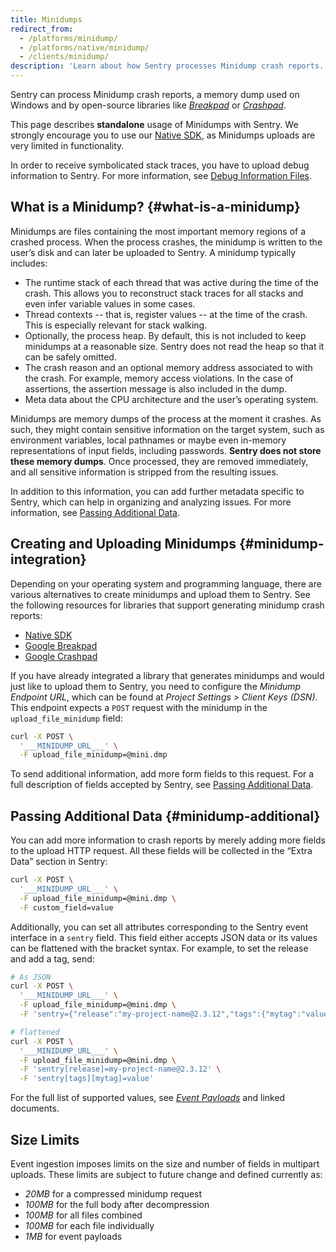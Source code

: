 ```yaml
---
title: Minidumps
redirect_from:
  - /platforms/minidump/
  - /platforms/native/minidump/
  - /clients/minidump/
description: 'Learn about how Sentry processes Minidump crash reports.'
---
```


Sentry can process Minidump crash reports, a memory dump used on Windows and by
open-source libraries like [_Breakpad_](/platforms/native/guides/breakpad/) or [_Crashpad_](/platforms/native/guides/crashpad/).


<Alert>

This page describes **standalone** usage of Minidumps with Sentry. We strongly encourage you to use our [Native SDK](/platforms/native/), as Minidumps uploads are very limited in functionality.

</Alert>

In order to receive symbolicated stack traces, you have to upload debug
information to Sentry. For more information, see [Debug Information Files](/workflow/debug-files/).

## What is a Minidump? {#what-is-a-minidump}

Minidumps are files containing the most important memory regions of a crashed
process. When the process crashes, the minidump is written to the user’s disk
and can later be uploaded to Sentry. A minidump typically includes:

- The runtime stack of each thread that was active during the time of the crash.
  This allows you to reconstruct stack traces for all stacks and even infer
  variable values in some cases.
- Thread contexts -- that is, register values -- at the time of the crash. This
  is especially relevant for stack walking.
- Optionally, the process heap. By default, this is not included to keep
  minidumps at a reasonable size. Sentry does not read the heap so that it can
  be safely omitted.
- The crash reason and an optional memory address associated to with the crash.
  For example, memory access violations. In the case of assertions, the
  assertion message is also included in the dump.
- Meta data about the CPU architecture and the user’s operating system.

<Alert level="" title="A Word on Data Privacy">

Minidumps are memory dumps of the process at the moment it crashes. As such,
they might contain sensitive information on the target system, such as
environment variables, local pathnames or maybe even in-memory representations
of input fields, including passwords. **Sentry does not store these memory
dumps**. Once processed, they are removed immediately, and all sensitive
information is stripped from the resulting issues.

</Alert>

In addition to this information, you can add further metadata specific to
Sentry, which can help in organizing and analyzing issues. For more information,
see [Passing Additional Data](#minidump-additional).

## Creating and Uploading Minidumps {#minidump-integration}

Depending on your operating system and programming language, there are various
alternatives to create minidumps and upload them to Sentry. See the following
resources for libraries that support generating minidump crash reports:

- [Native SDK](/platforms/native/)
- [Google Breakpad](/platforms/native/guides/breakpad/)
- [Google Crashpad](/platforms/native/guides/crashpad/)

If you have already integrated a library that generates minidumps and would just
like to upload them to Sentry, you need to configure the _Minidump Endpoint
URL_, which can be found at _Project Settings > Client Keys (DSN)_. This
endpoint expects a `POST` request with the minidump in the
`upload_file_minidump` field:

```bash
curl -X POST \
  '___MINIDUMP_URL___' \
  -F upload_file_minidump=@mini.dmp
```

To send additional information, add more form fields to this request. For a full
description of fields accepted by Sentry, see [Passing Additional
Data](#minidump-additional).

## Passing Additional Data {#minidump-additional}

You can add more information to crash reports by merely adding more fields to
the upload HTTP request. All these fields will be collected in the “Extra Data”
section in Sentry:

```bash
curl -X POST \
  '___MINIDUMP_URL___' \
  -F upload_file_minidump=@mini.dmp \
  -F custom_field=value
```

Additionally, you can set all attributes corresponding to the Sentry event
interface in a `sentry` field. This field either accepts JSON data or its values
can be flattened with the bracket syntax. For example, to set the release and
add a tag, send:

```bash
# As JSON
curl -X POST \
  '___MINIDUMP_URL___' \
  -F upload_file_minidump=@mini.dmp \
  -F 'sentry={"release":"my-project-name@2.3.12","tags":{"mytag":"value"}}'

# flattened
curl -X POST \
  '___MINIDUMP_URL___' \
  -F upload_file_minidump=@mini.dmp \
  -F 'sentry[release]=my-project-name@2.3.12' \
  -F 'sentry[tags][mytag]=value'
```

For the full list of supported values, see [_Event Payloads_](https://develop.sentry.dev/sdk/event-payloads/) and linked
documents.

## Size Limits

Event ingestion imposes limits on the size and number of fields in multipart
uploads. These limits are subject to future change and defined currently as:

- _20MB_ for a compressed minidump request
- _100MB_ for the full body after decompression
- _100MB_ for all files combined
- _100MB_ for each file individually
- _1MB_ for event payloads
